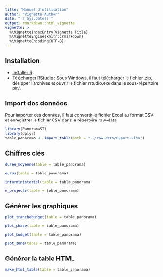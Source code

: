```yaml
---
title: "Manuel d'utilisation"
author: "Vignette Author"
date: "`r Sys.Date()`"
output: rmarkdown::html_vignette
vignette: >
  %\VignetteIndexEntry{Vignette Title}
  %\VignetteEngine{knitr::rmarkdown}
  %\VignetteEncoding{UTF-8}
---
```


## Installation

- [Installer R](https://cran.r-project.org/bin/windows/base/)
- [Télécharger RStudio](https://www.rstudio.com/products/rstudio/download/) : Sous Windows, il faut télécharger le fichier .zip, dézipper l'archives et ouvrir le fichier rstudio.exe dans le sous-répertoire bin/. 

## Import des données

Pour importer des données, il faut convertir le fichier Excel au format CSV et enregistrer le fichier CSV dans le répertoire raw-data 

```r
library(PanoramaSI)
library(dplyr)
table_panorama <- import_table(path = "../raw-data/Export.xlsx")
```

## Chiffres clés 

```r
duree_moyenne(table = table_panorama)
```

```r
euros(table = table_panorama)
```

```r
interministeriel(table = table_panorama)
```

```r
n_projects(table = table_panorama)
```

## Générer les graphiques

```r
plot_tranchebudget(table = table_panorama)
```


```r
plot_phase(table = table_panorama)
```


```r
plot_budget(table = table_panorama)
```

```r
plot_zone(table = table_panorama)
```



## Générer la table HTML

```r
make_html_table(table = table_panorama)
```




